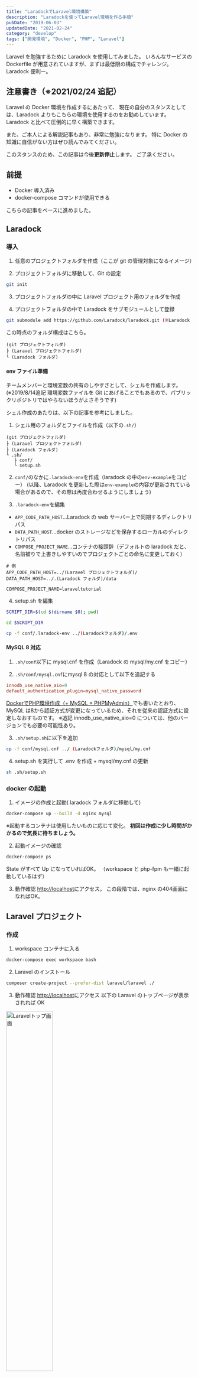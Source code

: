 ```yaml
---
title: "LaradockでLaravel環境構築"
description: "Laradockを使ってLaravel環境を作る手順"
pubDate: "2019-06-03"
updatedDate: "2021-02-24"
category: "develop"
tags: ["開発環境", "Docker", "PHP", "Laravel"]
---
```


Laravel を勉強するために Laradock を使用してみました。
いろんなサービスの Dockerfile が用意されていますが、まずは最低限の構成でチャレンジ。
Laradock 便利ー。


## 注意書き（※2021/02/24 追記）
Laravel の Docker 環境を作成するにあたって、
現在の自分のスタンスとしては、Laradock よりもこちらの環境を使用するのをお勧めしています。
Laradock と比べて圧倒的に早く構築できます。
<OG url="https://github.com/ucan-lab/docker-laravel" />

また、ご本人による解説記事もあり、非常に勉強になります。
特に Docker の知識に自信がない方はぜひ読んでみてください。
<OG url="https://qiita.com/ucan-lab/items/5fc1281cd8076c8ac9f4" />

このスタンスのため、この記事は今後**更新停止**します。
ご了承ください。

## 前提
- Docker 導入済み
- docker-compose コマンドが使用できる

<OG url="https://liginc.co.jp/364089" />
こちらの記事をベースに進めました。

## Laradock
### 導入
1. 任意のプロジェクトフォルダを作成（ここが git の管理対象になるイメージ）

2. プロジェクトフォルダに移動して、Git の設定
```bash
git init
```

3. プロジェクトフォルダの中に Laravel プロジェクト用のフォルダを作成

4. プロジェクトフォルダの中で Laradock をサブモジュールとして登録
```bash
git submodule add https://github.com/Laradock/laradock.git (※Laradock 用のフォルダ名)
```

この時点のフォルダ構成はこちら。
```
(git プロジェクトフォルダ)
├ (Laravel プロジェクトフォルダ)
└ (Laradock フォルダ)
```

#### env ファイル準備
チームメンバーと環境変数の共有のしやすさとして、シェルを作成します。
(※2019/8/14追記 環境変数ファイルを Git にあげることでもあるので、パブリックリポジトリではやらないほうがよさそうです)

シェル作成のあたりは、以下の記事を参考にしました。
<OG url="https://qiita.com/dev_satsuki/items/e2769925da33bfa77df5" />

1. シェル用のフォルダとファイルを作成（以下の`.sh/`）
```
(git プロジェクトフォルダ)
├ (Laravel プロジェクトフォルダ)
├ (Laradock フォルダ)
└ .sh/
   ├ conf/
   └ setup.sh
```

2. `conf/`のなかに`.laradock-env`を作成（laradock の中の`env-example`をコピー）
(以降、Laradock を更新した際は`env-example`の内容が更新されている場合があるので、その際は再度合わせるようにしましょう)

3. `.laradock-env`を編集
- `APP_CODE_PATH_HOST`...Laradock の web サーバー上で同期するディレクトリパス
- `DATA_PATH_HOST`...docker のストレージなどを保存するローカルのディレクトリパス
- `COMPOSE_PROJECT_NAME`...コンテナの接頭辞（デフォルトの laradock だと、名前被りで上書きしやすいのでプロジェクトごとの命名に変更しておく）

```:.laradock-env
# 例
APP_CODE_PATH_HOST=../(Laravel プロジェクトフォルダ)/
DATA_PATH_HOST=../.(Laradock フォルダ)/data

COMPOSE_PROJECT_NAME=laraveltutorial
```

4. setup.sh を編集
```sh:setup.sh
SCRIPT_DIR=$(cd $(dirname $0); pwd)

cd $SCRIPT_DIR

cp -f conf/.laradock-env ../(Laradockフォルダ)/.env
```

#### MySQL 8 対応
1. `.sh/conf`以下に mysql.cnf を作成（Laradock の mysql/my.cnf をコピー）

2. `.sh/conf/mysql.cnf`にmysql 8 の対応として以下を追記する
```:.sh/conf/mysql.cnf
innodb_use_native_aio=0
default_authentication_plugin=mysql_native_password
```
[DockerでPHP環境作成（+ MySQL + PHPMyAdmin）](/posts/2019-05-15-docker-php)でも書いたとおり、MySQL は8から認証方式が変更になっているため、それを従来の認証方式に設定しなおすものです。
※追記 innodb_use_native_aio=0 については、他のバージョンでも必要の可能性あり。

3. `.sh/setup.sh`に以下を追加
```sh:.sh/setup.sh
cp -f conf/mysql.cnf ../ (Laradockフォルダ)/mysql/my.cnf
```

4. setup.sh を実行して .env を作成 + mysql/my.cnf の更新
```bash
sh .sh/setup.sh
```

### docker の起動
1. イメージの作成と起動( laradock フォルダに移動して)
```bash
docker-compose up --build -d nginx mysql
```
※起動するコンテナは使用したいものに応じて変化。
**初回は作成に少し時間がかかるので気長に待ちましょう。**

2. 起動イメージの確認
```bash
docker-compose ps
```
State がすべて Up になっていればOK。
（workspace と php-fpm も一緒に起動しているはず）

3. 動作確認
[http://localhost](http://localhost/)にアクセス。
この段階では、nginx の404画面になればOK。

## Laravel プロジェクト
### 作成
1. workspace コンテナに入る
```bash
docker-compose exec workspace bash
```

2. Laravel のインストール
```bash
composer create-project --prefer-dist laravel/laravel ./
```

3. 動作確認
[http://localhost](http://localhost/)にアクセス
以下の Laravel のトップページが表示されれば OK
<img src="/screenshots/2019/laravel-laradock/laravel.png" width="50%" alt="Laravelトップ画面" />

### MySQL の接続設定
1. Laravel プロジェクトの`.env`を修正
接頭辞が `DB_` の部分を編集し、laradock フォルダ/.env に記述されている値と合わせる形になります。
```:.env
# 例
DB_CONNECTION=mysql
DB_HOST=mysql
DB_PORT=3306
DB_DATABASE=default
DB_USERNAME=default
DB_PASSWORD=secret
```

2. マイグレーションを実行して接続テスト
workspace コンテナの中で以下コマンドを実行。
```bash
php artisan migrate
```
デフォルトで存在するマイグレーションファイルが実行されます。ちゃんとテーブルが作成されていればOK。

### Laravel の env ファイル準備
こちらもシェルで env ファイルの内容を共有できるようにしておきます。

1. `.sh/conf`に`.laravel-env`を作成
  (Laravel プロジェクトの`.env`をコピー)

2. setup.sh に以下を追記する
```sh:setup.sh
cp -f conf/.**laravel**-env ../(Laravel プロジェクトフォルダ)/.env
```

## 他のメンバーが環境を作るときは
1. プロジェクトをクローン
```bash
git clone (プロジェクトパス)
```

2. サブモジュールの内容をクローン
```bash
git submodule update -i
```
※Laradock のディレクトリに移動し、`$ git submodule`で状態が確認できる
  `-c7289f7db3b96be585a879ceaf0f208102f8233f ./` のように頭に`-`がついている場合は、まだ中身を持ってこれてない状態。

3. シェル実行で env ファイル作成 + mysql 設定ファイルコピー
```bash
sh .sh/setup.sh
```

4. docker のイメージ作成と起動
```bash
docker-compose up --build -d nginx mysql
```
※作成するコンテナは必要に応じて。

5. 起動イメージの確認
```bash
docker-compose ps
```
State がすべて Up になっていれば OK。

6. workspace コンテナに入る(2019/12/7追記)
```bash
docker-compose exec workspace bash
```

7. パッケージのインストール(2019/12/7追記)
```bash
composer install
```

8. テーブルの作成(2019/12/7追記)
```bash
php artisan migrate
```

9. 動作確認
[http://localhost](http://localhost/)にアクセス。
ちゃんとコードに応じた画面が表示されれば OK。

---

最初は MySQL 8対応で少し手間取りましたが、比較的楽に環境を作ることができました。
Laradock には豊富に Dockerfile が用意されているので、必要に応じてコンテナがすぐ作成できるのはいいですね。
機会があれば他のコンテナも試してみます。

## 参考リンクまとめ
- [PHPフレームワーク「Laradock」で、手軽にLaravel+Dockerな開発環境を構築する](https://liginc.co.jp/364089)
- [LaravelとLaradockを使ったチームでの開発環境を用意する vol.1 Laradock設定編](https://qiita.com/dev_satsuki/items/e2769925da33bfa77df5)
- [LaravelとLaradockを使ったチームでの開発環境を用意する vol.2 Laravelインストール編](https://qiita.com/dev_satsuki/items/5ce8b98100997f230775)
- [DockerとLaradockでPHPフレームワークとCMSの開発環境を構築する](https://ninolog.com/docker-build-php-from-laradock/)
- [MySQL のログに CA 関連と NO_ZERO_DATE 関連の Warning が出ていたので対応した](https://mgng.mugbum.info/1344)

